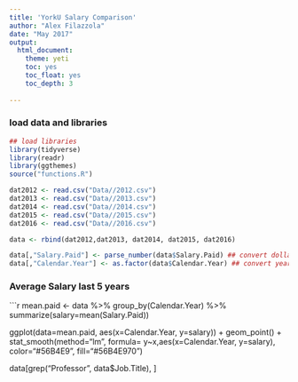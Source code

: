 ```yaml
---
title: 'YorkU Salary Comparison'
author: "Alex Filazzola"
date: "May 2017"
output:
  html_document:
    theme: yeti
    toc: yes
    toc_float: yes
    toc_depth: 3
  
---
```




### load data and libraries
```r
## load libraries
library(tidyverse)
library(readr)
library(ggthemes)
source("functions.R")

dat2012 <- read.csv("Data//2012.csv")
dat2013 <- read.csv("Data//2013.csv")
dat2014 <- read.csv("Data//2014.csv")
dat2015 <- read.csv("Data//2015.csv")
dat2016 <- read.csv("Data//2016.csv")

data <- rbind(dat2012,dat2013, dat2014, dat2015, dat2016) 

data[,"Salary.Paid"] <- parse_number(data$Salary.Paid) ## convert dollarsigns to numbers
data[,"Calendar.Year"] <- as.factor(data$Calendar.Year) ## convert year to a factor
```

### Average Salary last 5 years
```r

mean.paid <- data %>% group_by(Calendar.Year) %>% summarize(salary=mean(Salary.Paid))

ggplot(data=mean.paid, aes(x=Calendar.Year, y=salary)) + geom_point() +  stat_smooth(method="lm", formula= y~x,aes(x=Calendar.Year, y=salary), color="#56B4E9", fill="#56B4E970")


data[grep("Professor", data$Job.Title), ]
